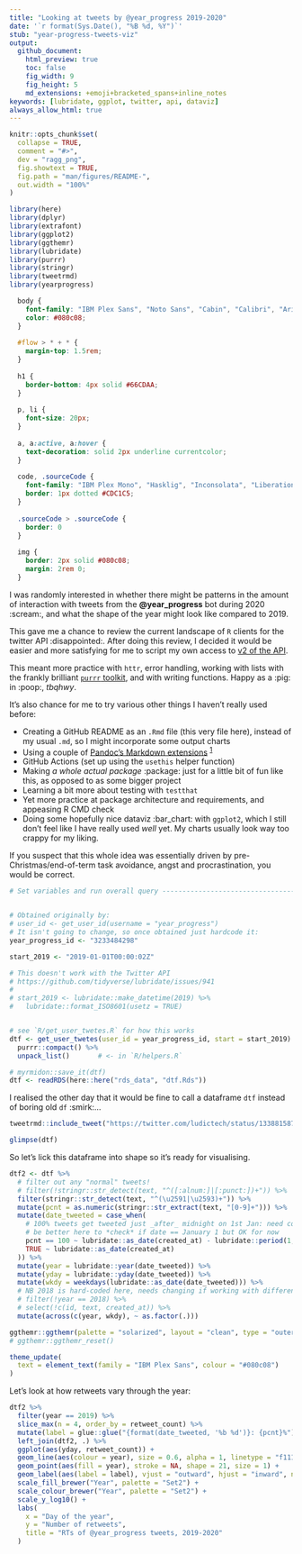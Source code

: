 ```yaml
---
title: "Looking at tweets by @year_progress 2019-2020"
date: '`r format(Sys.Date(), "%B %d, %Y")`'
stub: "year-progress-tweets-viz"
output:
  github_document:
    html_preview: true
    toc: false
    fig_width: 9
    fig_height: 5
    md_extensions: +emoji+bracketed_spans+inline_notes
keywords: [lubridate, ggplot, twitter, api, dataviz]
always_allow_html: true
---
```


<!-- README.md is generated from README.Rmd. Please edit that file -->

```r
knitr::opts_chunk$set(
  collapse = TRUE,
  comment = "#>",
  dev = "ragg_png",
  fig.showtext = TRUE,
  fig.path = "man/figures/README-",
  out.width = "100%"
)

library(here)
library(dplyr)
library(extrafont)
library(ggplot2)
library(ggthemr)
library(lubridate)
library(purrr)
library(stringr)
library(tweetrmd)
library(yearprogress)

```

```css
  body {
    font-family: "IBM Plex Sans", "Noto Sans", "Cabin", "Calibri", "Arial", sans-serif;
    color: #080c08;
  }
  
  #flow > * + * {
    margin-top: 1.5rem;
  }
  
  h1 {
    border-bottom: 4px solid #66CDAA;
  }
  
  p, li {
    font-size: 20px;
  }
  
  a, a:active, a:hover {
    text-decoration: solid 2px underline currentcolor;
  }
  
  code, .sourceCode {
    font-family: "IBM Plex Mono", "Hasklig", "Inconsolata", "Liberation Mono", "Consolas", monospace;
    border: 1px dotted #CDC1C5;
  }
  
  .sourceCode > .sourceCode {
    border: 0
  }
  
  img {
    border: 2px solid #080c08;
    margin: 2rem 0;
  }
```

<!-- badges: start -->
<!-- badges: end -->

:::{#flow}

I was randomly interested in whether there might be patterns in the amount of interaction with tweets from the **@year_progress** bot during 2020 :scream:,
and what the shape of the year might look like compared to 2019.


This gave me a chance to review the current landscape of `R` clients for the twitter API :disappointed:.
After doing this review, I decided it would be easier and more satisfying for me to script my own access to [v2 of the API][tw-api].

[tw-api]: https://developer.twitter.com/en/docs/twitter-api/early-access


This meant more practice with `httr`, error handling, working with lists with the frankly brilliant [`purrr` toolkit][purrr], and with writing functions.
Happy as a :pig: in :poop:, _tbqhwy_.


It's also chance for me to try various other things I haven't really used before:

* Creating a GitHub README as an `.Rmd` file (this very file here),
  instead of my usual `.md`, so I might incorporate some output charts
* Using a couple of [Pandoc's Markdown extensions][pdmd] ^[1][1]^
* GitHub Actions (set up using the `usethis` helper function)
* Making _a whole actual package_ :package: just for a little bit of fun like
  this, as opposed to as some bigger project
* Learning a bit more about testing with `testthat`
* Yet more practice at package architecture and requirements,
  and appeasing R CMD check
* Doing some hopefully nice [dataviz]{.sparkle} :bar_chart: with `ggplot2`, which   I still don't feel like I have really used _well_ yet.
  My charts usually look way too crappy for my liking.


[1]: # "We've got md_extensions: +emoji+bracketed_spans+inline_notes going on in the yaml here"
[purrr]: https://purrr.tidyverse.org/
[pdmd]: https://pandoc.org/MANUAL.html#pandocs-markdown


If you suspect that this whole idea was essentially driven by pre-Christmas/end-of-term task avoidance, angst and procrastination,
you would be correct.



```r
# Set variables and run overall query -------------------------------------


# Obtained originally by:
# user_id <- get_user_id(username = "year_progress")
# It isn't going to change, so once obtained just hardcode it:
year_progress_id <- "3233484298"

start_2019 <- "2019-01-01T00:00:02Z"

# This doesn't work with the Twitter API
# https://github.com/tidyverse/lubridate/issues/941
# 
# start_2019 <- lubridate::make_datetime(2019) %>% 
#   lubridate::format_ISO8601(usetz = TRUE)


# see `R/get_user_twetes.R` for how this works
dtf <- get_user_twetes(user_id = year_progress_id, start = start_2019) %>%
  purrr::compact() %>%
  unpack_list()       # <- in `R/helpers.R`
```



```r
# myrmidon::save_it(dtf)
dtf <- readRDS(here::here("rds_data", "dtf.Rds"))
```

I realised the other day that it would be fine to call a dataframe `dtf` instead of boring old `df` :smirk:...

```r
tweetrmd::include_tweet("https://twitter.com/ludictech/status/1338815874770329602?s=20")
```

```r
glimpse(dtf)

```


So let's lick this dataframe into shape so it's ready for visualising.


```r

dtf2 <- dtf %>% 
  # filter out any "normal" tweets!
  # filter(!stringr::str_detect(text, "^([:alnum:]|[:punct:])+")) %>% 
  filter(stringr::str_detect(text, "^(\u2591|\u2593)+")) %>% 
  mutate(pcnt = as.numeric(stringr::str_extract(text, "[0-9]+"))) %>% 
  mutate(date_tweeted = case_when(
    # 100% tweets get tweeted just _after_ midnight on 1st Jan: need correcting
    # be better here to *check* if date == January 1 but OK for now
    pcnt == 100 ~ lubridate::as_date(created_at) - lubridate::period(1, "days"),
    TRUE ~ lubridate::as_date(created_at)
  )) %>% 
  mutate(year = lubridate::year(date_tweeted)) %>% 
  mutate(yday = lubridate::yday(date_tweeted)) %>% 
  mutate(wkdy = weekdays(lubridate::as_date(date_tweeted))) %>% 
  # NB 2018 is hard-coded here, needs changing if working with different years
  # filter(!year == 2018) %>% 
  # select(!c(id, text, created_at)) %>% 
  mutate(across(c(year, wkdy), ~ as.factor(.)))

```

```r
ggthemr::ggthemr(palette = "solarized", layout = "clean", type = "outer")
# ggthemr::ggthemr_reset()

theme_update(
  text = element_text(family = "IBM Plex Sans", colour = "#080c08")
)

```

Let's look at how retweets vary through the year:

```r
dtf2 %>% 
  filter(year == 2019) %>% 
  slice_max(n = 4, order_by = retweet_count) %>% 
  mutate(label = glue::glue("{format(date_tweeted, '%b %d')}: {pcnt}%")) %>% 
  left_join(dtf2, .) %>% 
  ggplot(aes(yday, retweet_count)) +
  geom_line(aes(colour = year), size = 0.6, alpha = 1, linetype = "f111") +
  geom_point(aes(fill = year), stroke = NA, shape = 21, size = 1) +
  geom_label(aes(label = label), vjust = "outward", hjust = "inward", nudge_y = 0.05, fill = "aquamarine3", colour = "white", size = 3, fontface = "bold") +
  scale_fill_brewer("Year", palette = "Set2") +
  scale_colour_brewer("Year", palette = "Set2") +
  scale_y_log10() +
  labs(
    x = "Day of the year",
    y = "Number of retweets",
    title = "RTs of @year_progress tweets, 2019-2020"
  )
  

```


:::
